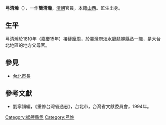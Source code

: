 '''弓清瀚'''（{{bd|？||？||catIdx=G}}），一作'''簡清瀚'''，[[清朝|清朝]]官員，本籍[[山西|山西]]。監生出身。

== 生平 ==
弓清瀚於1810年（嘉慶15年）接替[[龐周|龐周]]，於[[臺灣府淡水廳艋舺縣丞|臺灣府淡水廳艋舺縣丞]]一職，是大台北地區的地方父母官。

==參見==
*[[台北市長|台北市長]]

==參考文獻==
*劉寧顏編，《重修台灣省通志》，台北市，台灣省文獻委員會，1994年。

{{start box}}
{{s-off}}
{{s-before|[[龐周|龐周]]}}
{{s-title|[[艋舺|艋舺]][[縣丞|縣丞]]|1810年上任}}
{{s-after|[[曹汝霖_(清)|曹汝霖]]}}
{{end box}}

[[Category:艋舺縣丞|Category:艋舺縣丞]]
[[Category:弓姓|Category:弓姓]]